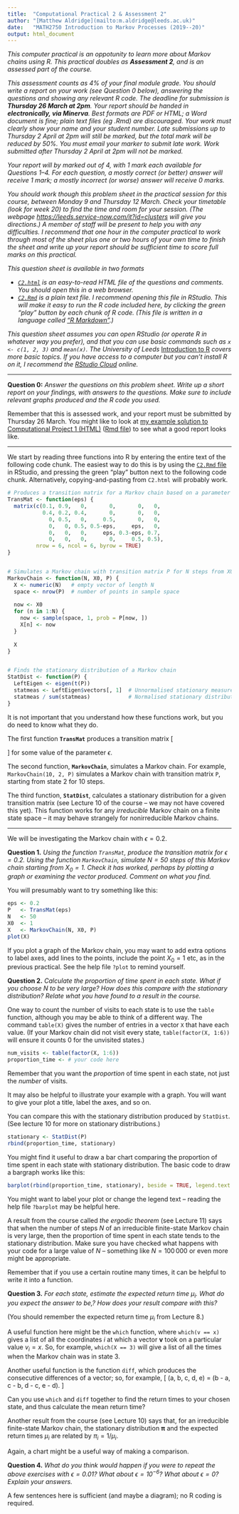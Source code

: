 ```yaml
---
title:  "Computational Practical 2 & Assessment 2"
author: "[Matthew Aldridge](mailto:m.aldridge@leeds.ac.uk)"
date:   "MATH2750 Introduction to Markov Processes (2019--20)"
output: html_document
---
```

<!-- or "output: pdf_document" to make a LaTeXed PDF -->
  
  
*This computer practical is an oppotunity to learn more about Markov chains using R. This practical doubles as **Assessment 2**, and is an assessed part of the course.*

*This assessment counts as 4% of your final module grade. You should write a report on your work (see Question 0 below), answering the questions and showing any relevant R code. The deadline for submission is **Thursday 26 March at 2pm**. Your report should be handed in **electronically, via Minerva**. Best formats are PDF or HTML; a Word document is fine; plain text files (eg .Rmd) are discouraged. Your work must clearly show your name and your student number. Late submissions up to Thursday 2 April at 2pm will still be marked, but the total mark will be reduced by 50%. You must email your marker to submit late work. Work submitted after Thursday 2 April at 2pm will not be marked.*

*Your report will by marked out of 4, with 1 mark each available for Questions 1--4. For each question, a mostly correct (or better) answer will receive 1 mark; a mostly incorrect (or worse) answer will receive 0 marks.*

*You should work though this problem sheet in the practical session for this course, between Monday 9 and Thursday 12 March. Check your timetable (look for week 20) to find the time and room for your session. (The webpage <https://leeds.service-now.com/it?id=clusters> will give you directions.) A member of staff will be present to help you with any difficulties. I recommend that one hour in the computer practical to work through most of the sheet plus one or two hours of your own time to finish the sheet and write up your report should be sufficient time to score full marks on this practical.*

*This question sheet is available in two formats*

* *[`C2.html`](https://mpaldridge.github.io/math2750/C2.html) is an easy-to-read HTML file of the questions and comments. You should open this in a web browser.*
* *[`C2.Rmd`](https://mpaldridge.github.io/math2750/C2.Rmd) is a plain text file. I recommend opening this file in RStudio. This will make it easy to run the R code included here, by clicking the green "play" button by each chunk of R code. (This file is written in a language called ["R Markdown"](https://www.stat.cmu.edu/~cshalizi/rmarkdown/).)*

*This question sheet assumes you can open RStudio (or operate R in whatever way you prefer), and that you can use basic commands such as `x <- c(1, 2, 3)` and `mean(x)`. The University of Leeds* [Introduction to R](http://www1.maths.leeds.ac.uk/statistics/R/Rintro.pdf) *covers more basic topics. If you have access to a computer but you can't install R on it, I recommend the [RStudio Cloud](https://rstudio.cloud/) online.*



***



**Question 0:** *Answer the questions on this problem sheet. Write up a short report on your findings, with answers to the questions. Make sure to include relevant graphs produced and the R code you used.*


Remember that this is assessed work, and your report must be submitted by Thursday 26 March. You might like to look at [my example solution to Computational Project 1 (HTML)](https://mpaldridge.github.io/math2750/C1-example.html) ([Rmd file](https://mpaldridge.github.io/math2750/C1-example.Rmd)) to see what a good report looks like.



***



We start by reading three functions into R by entering the entire text of the following code chunk. The easiest way to do this is by using the [`C2.Rmd` file](https://mpaldridge.github.io/math2750/C2.Rmd) in RStudio, and pressing the green "play" button next to the following code chunk. Alternatively, copying-and-pasting from `C2.html` will probably work.

```r
# Produces a transition matrix for a Markov chain based on a parameter eps
TransMat <- function(eps) {
  matrix(c(0.1, 0.9,   0,       0,       0,   0,
           0.4, 0.2, 0.4,       0,       0,   0,
             0, 0.5,   0,     0.5,       0,   0,
             0,   0, 0.5, 0.5-eps,     eps,   0,
             0,   0,   0,     eps, 0.3-eps, 0.7,
             0,   0,   0,       0,     0.5, 0.5),
         nrow = 6, ncol = 6, byrow = TRUE)
}


# Simulates a Markov chain with transition matrix P for N steps from X0
MarkovChain <- function(N, X0, P) {
  X <- numeric(N)   # empty vector of length N
  space <- nrow(P)  # number of points in sample space
  
  now <- X0
  for (n in 1:N) {
    now <- sample(space, 1, prob = P[now, ])
    X[n] <- now
  }
  
  X
}


# Finds the stationary distribution of a Markov chain
StatDist <- function(P) {
  LeftEigen <- eigen(t(P))
  statmeas <- LeftEigen$vectors[, 1]  # Unnormalised stationary measure
  statmeas / sum(statmeas)            # Normalised stationary distribution
}
```

It is not important that you understand how these functions work, but you do need to know what they do.

The first function **`TransMat`** produces a transition matrix
\[ \begin{pmatrix} 
     0.1 & 0.9 &   0 &            0 &            0 &   0 \\
     0.4 & 0.2 & 0.4 &            0 &            0 &   0 \\
       0 & 0.5 &   0 &          0.5 &            0 &   0 \\
       0 &   0 & 0.5 & 0.5-\epsilon &     \epsilon &   0 \\
       0 &   0 &   0 &     \epsilon & 0.3-\epsilon & 0.7 \\
       0 &   0 &   0 &            0 &          0.5 & 0.5
   \end{pmatrix} \]
for some value of the parameter $\epsilon$.

The second function, **`MarkovChain`**, simulates a Markov chain. For example, `MarkovChain(10, 2, P)` simulates a Markov chain with transition matrix `P`, starting from state 2 for 10 steps.

The third function, **`StatDist`**, calculates a stationary distribution for a given transition matrix (see Lecture 10 of the course -- we may not have covered this yet). This function works for any *irreducible* Markov chain on a finite state space -- it may behave strangely for nonirreducible Markov chains.



***



We will be investigating the Markov chain with $\epsilon = 0.2$.



**Question 1.** *Using the function `TransMat`, produce the transition matrix for $\epsilon = 0.2$. Using the function `MarkovChain`, simulate $N = 50$ steps of this Markov chain starting from $X_0 = 1$. Check it has worked, perhaps by plotting a graph or examining the vector produced. Comment on what you find.*


You will presumably want to try something like this:

<!-- Delete `eval = FALSE` from the next line if you want to run the R code in a R Markdown report. -->
```r
eps <- 0.2
P   <- TransMat(eps)
N   <- 50
X0  <- 1
X   <- MarkovChain(N, X0, P)
plot(X)
```

If you plot a graph of the Markov chain, you may want to add extra options to label axes, add lines to the points, include the point $X_0 = 1$ etc, as in the previous practical. See the help file `?plot` to remind yourself.



**Question 2.** *Calculate the proportion of time spent in each state. What if you choose $N$ to be very large? How does this compare with the stationary distribution? Relate what you have found to a result in the course.*


One way to count the number of visits to each state is to use the `table` function, although you may be able to think of a different way. The command `table(X)` gives the number of entries in a vector `X` that have each value. (If your Markov chain did not visit every state, `table(factor(X, 1:6))` will ensure it counts 0 for the unvisited states.)

```r
num_visits <- table(factor(X, 1:6))
proportion_time <- # your code here
```

Remember that you want the *proportion* of time spent in each state, not just the *number* of visits.

It may also be helpful to illustrate your example with a graph. You will want to give your plot a title, label the axes, and so on. 

You can compare this with the stationary distribution produced by `StatDist`. (See lecture 10 for more on stationary distributions.)

```r
stationary <- StatDist(P)
rbind(proportion_time, stationary)
```

You might find it useful to draw a bar chart comparing the proportion of time spent in each state with stationary distribution. The basic code to draw a bargraph works like this:

```r
barplot(rbind(proportion_time, stationary), beside = TRUE, legend.text = TRUE)
```

You might want to label your plot or change the legend text -- reading the help file `?barplot` may be helpful here.

A result from the course called *the ergodic theorem* (see Lecture 11) says that when the number of steps $N$ of an irreducible finite-state Markov chain is very large, then the proportion of time spent in each state tends to the stationary distribution. Make sure you have checked what happens with your code for a large value of $N$ -- something like $N = 100\,000$ or even more might be appropriate.

Remember that if you use a certain routine many times, it can be helpful to write it into a function.



**Question 3.** *For each state, estimate the expected return time $\mu_i$. What do you expect the answer to be,? How does your result compare with this?*


(You should remember the expected return time $\mu_i$ from Lecture 8.)

A useful function here might be the `which` function, where `which(v == x)` gives a list of all the coordinates $i$ at which a vector $\mathbf{v}$ took on a particular value $v_i = x$. So, for example, `which(X == 3)` will give a list of all the times when the Markov chain was in state $3$.

Another useful function is the function `diff`, which produces the consecutive differences of a vector; so, for example,
\[ \mathtt{diff}(a, b, c, d, e) = (b - a, c - b, d - c, e - d). \]

Can you use `which` and `diff` together to find the return times to your chosen state, and thus calculate the mean return time?

Another result from the course (see Lecture 10) says that, for an irreducible finite-state Markov chain, the stationary distribution $\boldsymbol\pi$ and the expected return times $\mu_i$ are related by $\pi_i = 1/\mu_i$.

Again, a chart might be a useful way of making a comparison.



**Question 4.** *What do you think would happen if you were to repeat the above exercises with $\epsilon = 0.01$? What about $\epsilon = 10^{-6}$? What about $\epsilon = 0$? Explain your answers.*


A few sentences here is sufficient (and maybe a diagram); no R coding is required.